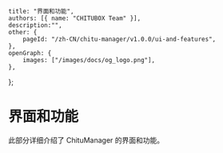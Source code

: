 	title: "界面和功能",
	authors: [{ name: "CHITUBOX Team" }],
	description:"",
	other: {
		pageId: "/zh-CN/chitu-manager/v1.0.0/ui-and-features",
	},
	openGraph: {
		images: ["/images/docs/og_logo.png"],
	},
};

# 界面和功能

此部分详细介绍了 ChituManager 的界面和功能。
